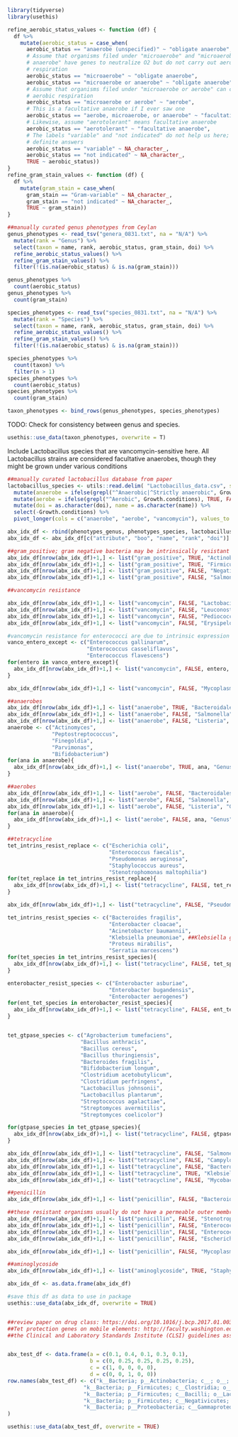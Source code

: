 ```r
library(tidyverse)
library(usethis)
```

```r
refine_aerobic_status_values <- function (df) {
  df %>%
    mutate(aerobic_status = case_when(
      aerobic_status == "anaerobe (unspecified)" ~ "obligate anaerobe",
      # Assume that organisms filed under "microaerobe" and "microaerobe or
      # anaerobe" have genes to neutralize O2 but do not carry out aerobic
      # respiration
      aerobic_status == "microaerobe" ~ "obligate anaerobe",
      aerobic_status == "microaerobe or anaerobe" ~ "obligate anaerobe",
      # Assume that organisms filed under "microaerobe or aerobe" can carry out
      # aerobic respiration
      aerobic_status == "microaerobe or aerobe" ~ "aerobe",
      # This is a facultative anaerobe if I ever saw one
      aerobic_status == "aerobe, microaerobe, or anaerobe" ~ "facultative anaerobe",
      # Likewise, assume "aerotolerant" means facultative anaerobe
      aerobic_status == "aerotolerant" ~ "facultative anaerobe",
      # The labels "variable" and "not indicated" do not help us here; we need
      # definite answers
      aerobic_status == "variable" ~ NA_character_,
      aerobic_status == "not indicated" ~ NA_character_,
      TRUE ~ aerobic_status))
}
refine_gram_stain_values <- function (df) {
  df %>%
    mutate(gram_stain = case_when(
      gram_stain == "Gram-variable" ~ NA_character_,
      gram_stain == "not indicated" ~ NA_character_,
      TRUE ~ gram_stain))
}
```


```r
##manually curated genus phenotypes from Ceylan
genus_phenotypes <- read_tsv("genera_0831.txt", na = "N/A") %>%
  mutate(rank = "Genus") %>%
  select(taxon = name, rank, aerobic_status, gram_stain, doi) %>%
  refine_aerobic_status_values() %>%
  refine_gram_stain_values() %>%
  filter(!(is.na(aerobic_status) & is.na(gram_stain)))

genus_phenotypes %>%
  count(aerobic_status)
genus_phenotypes %>%
  count(gram_stain)
```

```r
species_phenotypes <- read_tsv("species_0831.txt", na = "N/A") %>%
  mutate(rank = "Species") %>%
  select(taxon = name, rank, aerobic_status, gram_stain, doi) %>%
  refine_aerobic_status_values() %>%
  refine_gram_stain_values() %>%
  filter(!(is.na(aerobic_status) & is.na(gram_stain)))

species_phenotypes %>%
  count(taxon) %>%
  filter(n > 1)
species_phenotypes %>%
  count(aerobic_status)
species_phenotypes %>%
  count(gram_stain)
```
```r
taxon_phenotypes <- bind_rows(genus_phenotypes, species_phenotypes)
```

TODO: Check for consistency between genus and species.

```r
usethis::use_data(taxon_phenotypes, overwrite = T)
```

Include Lactobacillus species that are vancomycin-sensitive here. All
Lactobacillus strains are considered facultative anaerobes, though they might
be grown under various conditions

```r
##manually curated lactobacillus database from paper
lactobacillus_species <- utils::read.delim( "Lactobacillus_data.csv", sep = ",", header = TRUE) %>%
  mutate(anaerobe = ifelse(grepl("^Anaerobic|^Strictly anaerobic", Growth.conditions), TRUE, FALSE)) %>%
  mutate(aerobe = ifelse(grepl("^Aerobic", Growth.conditions), TRUE, FALSE)) %>%
  mutate(doi = as.character(doi), name = as.character(name)) %>%
  select(-Growth.conditions) %>%
  pivot_longer(cols = c("anaerobe", "aerobe", "vancomycin"), values_to = "boo", names_to = "attribute")

abx_idx_df <- rbind(phenotypes_genus, phenotypes_species, lactobacillus_species)
abx_idx_df <- abx_idx_df[c("attribute", "boo", "name", "rank", "doi")]

##gram_positive; gram negative bacteria may be intrinsically resistant to any antibiotics due to their low permiability in their outer membrane
abx_idx_df[nrow(abx_idx_df)+1,] <- list("gram_positive", TRUE, "Actinobacteria", "Phylum", "10.1128/MMBR.00019-15")
abx_idx_df[nrow(abx_idx_df)+1,] <- list("gram_positive", TRUE, "Firmicutes", "Phylum", "10.1099/00207713-28-1-1")
abx_idx_df[nrow(abx_idx_df)+1,] <- list("gram_positive", FALSE, "Negativicutes", "Class", "10.4056/sigs.2981345")
abx_idx_df[nrow(abx_idx_df)+1,] <- list("gram_positive", FALSE, "Salmonella", "Genus", "10.1002/9781118960608.gbm01166")

##vancomycin resistance

abx_idx_df[nrow(abx_idx_df)+1,] <- list("vancomycin", FALSE, "Lactobacillus", "Genus", "10.1128/AEM.01738-18")
abx_idx_df[nrow(abx_idx_df)+1,] <- list("vancomycin", FALSE, "Leuconostoc", "Genus", "10.1053/jhin.1998.0605")
abx_idx_df[nrow(abx_idx_df)+1,] <- list("vancomycin", FALSE, "Pediococcus", "Genus", "10.1053/jhin.1998.0605")
abx_idx_df[nrow(abx_idx_df)+1,] <- list("vancomycin", FALSE, "Erysipelothrix", "Genus", "10.1053/jhin.1998.0605")

#vancomycin resistance for enterococci are due to intrinsic expression of van genes
vanco_entero_except <- c("Enterococcus gallinarum",
                         "Enterococcus casseliflavus",
                         "Enterococcus flavescens")
for(entero in vanco_entero_except){
  abx_idx_df[nrow(abx_idx_df)+1,] <- list("vancomycin", FALSE, entero, "Species", "10.1016/j.jiac.2018.01.001") ##resistant
}

abx_idx_df[nrow(abx_idx_df)+1,] <- list("vancomycin", FALSE, "Mycoplasma", "Genus", "10.1038/nrmicro1464")

##anaerobes
abx_idx_df[nrow(abx_idx_df)+1,] <- list("anaerobe", TRUE, "Bacteroidales", "Order", "10.1128/microbiolspec.dmih2-0015-2015")
abx_idx_df[nrow(abx_idx_df)+1,] <- list("anaerobe", FALSE, "Salmonella", "Genus", "10.1002/9781118960608.gbm01166")
abx_idx_df[nrow(abx_idx_df)+1,] <- list("anaerobe", FALSE, "Listeria", "Genus", "10.1002/9781118960608.gbm00547")
anaerobe <- c("Actinomyces",
              "Peptostreptococcus",
              "Finegoldia",
              "Parvimonas",
              "Bifidobacterium")
for(ana in anaerobe){
  abx_idx_df[nrow(abx_idx_df)+1,] <- list("anaerobe", TRUE, ana, "Genus", "10.1128/microbiolspec.dmih2-0015-2015")
}

##aerobes
abx_idx_df[nrow(abx_idx_df)+1,] <- list("aerobe", FALSE, "Bacteroidales", "Order", "10.1128/microbiolspec.dmih2-0015-2015")
abx_idx_df[nrow(abx_idx_df)+1,] <- list("aerobe", FALSE, "Salmonella", "Genus", "10.1002/9781118960608.gbm01166")
abx_idx_df[nrow(abx_idx_df)+1,] <- list("aerobe", FALSE, "Listeria", "Genus", "10.1002/9781118960608.gbm00547")
for(ana in anaerobe){
  abx_idx_df[nrow(abx_idx_df)+1,] <- list("aerobe", FALSE, ana, "Genus", "10.1128/microbiolspec.dmih2-0015-2015")
}

##tetracycline
tet_intrins_resist_replace <- c("Escherichia coli",
                                "Enterococcus faecalis",
                                "Pseudomonas aeruginosa",
                                "Staphylococcus aureus",
                                "Stenotrophomonas maltophilia")
for(tet_replace in tet_intrins_resist_replace){
  abx_idx_df[nrow(abx_idx_df)+1,] <- list("tetracycline", FALSE, tet_replace, "Species", "10.1101/cshperspect.a025387")
}

abx_idx_df[nrow(abx_idx_df)+1,] <- list("tetracycline", FALSE, "Pseudomonas", "Genus", "10.1101/cshperspect.a025387")

tet_intrins_resist_species <- c("Bacteroides fragilis",
                                "Enterobacter cloacae",
                                "Acinetobacter baumannii",
                                "Klebsiella pneumoniae", ##Klebsiella generally susceptible
                                "Proteus mirabilis",
                                "Serratia marcescens")
for(tet_species in tet_intrins_resist_species){
  abx_idx_df[nrow(abx_idx_df)+1,] <- list("tetracycline", FALSE, tet_species, "Species", "10.1101/cshperspect.a025387")
}

enterobacter_resist_species <- c("Enterobacter asburiae",
                                "Enterobacter bugandensis",
                                "Enterobacter aerogenes")
for(ent_tet_species in enterobacter_resist_species){
  abx_idx_df[nrow(abx_idx_df)+1,] <- list("tetracycline", FALSE, ent_tet_species, "Species", "10.1128/CMR.00002-19")
}


tet_gtpase_species <- c("Agrobacterium tumefaciens",
                       "Bacillus anthracis",
                       "Bacillus cereus",
                       "Bacillus thuringiensis",
                       "Bacteroides fragilis",
                       "Bifidobacterium longum",
                       "Clostridium acetobutylicum",
                       "Clostridium perfringens",
                       "Lactobacillus johnsonii",
                       "Lactobacillus plantarum",
                       "Streptococcus agalactiae",
                       "Streptomyces avermitilis",
                       "Streptomyces coelicolor")

for(gtpase_species in tet_gtpase_species){
  abx_idx_df[nrow(abx_idx_df)+1,] <- list("tetracycline", FALSE, gtpase_species, "Species", "10.1186/1471-2164-8-15")
}

abx_idx_df[nrow(abx_idx_df)+1,] <- list("tetracycline", FALSE, "Salmonella typhimurium", "Species", "10.1038/nrmicro1464")
abx_idx_df[nrow(abx_idx_df)+1,] <- list("tetracycline", FALSE, "Campylobacter jejuni", "Species", "10.1038/nrmicro1464")
abx_idx_df[nrow(abx_idx_df)+1,] <- list("tetracycline", FALSE, "Bacteroides", "Genus", "10.1128/mBio.00569-13") ##tetracycline resistance among Bacteroides is widely distributed
abx_idx_df[nrow(abx_idx_df)+1,] <- list("tetracycline", TRUE, "Klebsiella", "Genus", "10.1101/cshperspect.a025387")
abx_idx_df[nrow(abx_idx_df)+1,] <- list("tetracycline", FALSE, "Mycobacterium abscessus", "Species", "10.1128/AAC.00119-18")

##penicillin
abx_idx_df[nrow(abx_idx_df)+1,] <- list("penicillin", FALSE, "Bacteroides", "Genus", "10.3934/microbiol.2018.3.482")

##these resistant organisms usually do not have a permeable outer membrane
abx_idx_df[nrow(abx_idx_df)+1,] <- list("penicillin", FALSE, "Stenotrophomonas maltophilia", "Species", "10.1186/s13054-019-2371-3")
abx_idx_df[nrow(abx_idx_df)+1,] <- list("penicillin", FALSE, "Enterococcus faecalis", "Species", "10.4161/viru.21282")
abx_idx_df[nrow(abx_idx_df)+1,] <- list("penicillin", FALSE, "Enterococcus faecium", "Species", "10.4161/viru.21282")
abx_idx_df[nrow(abx_idx_df)+1,] <- list("penicillin", FALSE, "Escherichia coli", "Species", "10.1016/j.ijmm.2013.02.009")

abx_idx_df[nrow(abx_idx_df)+1,] <- list("penicillin", FALSE, "Mycoplasma", "Genus", "10.1038/nrmicro1464")

##aminoglycoside
abx_idx_df[nrow(abx_idx_df)+1,] <- list("aminoglycoside", TRUE, "Staphylococcus", "Genus", "10.1136/archdischild-2015-309069")

abx_idx_df <- as.data.frame(abx_idx_df)

#save this df as data to use in package
usethis::use_data(abx_idx_df, overwrite = TRUE)


##review paper on drug class: https://doi.org/10.1016/j.bcp.2017.01.003
##Tet protection genes on mobile elements: http://faculty.washington.edu/marilynr/, https://doi.org/10.1016/j.femsle.2005.02.034
##the Clinical and Laboratory Standards Institute (CLSI) guidelines assesses abx resistance


abx_test_df <- data.frame(a = c(0.1, 0.4, 0.1, 0.3, 0.1),
                          b = c(0, 0.25, 0.25, 0.25, 0.25),
                          c = c(1, 0, 0, 0, 0),
                          d = c(0, 0, 1, 0, 0))
row.names(abx_test_df) <- c("k__Bacteria; p__Actinobacteria; c__; o__; f__; g__; s__",
                        "k__Bacteria; p__Firmicutes; c__Clostridia; o__Clostridiales; f__Clostridiaceae; g__Clostridium; s__Clostridium perfringens",
                        "k__Bacteria; p__Firmicutes; c__Bacilli; o__Lactobacillales; f__Enterococcaceae; g__Enterococcus; s__Enterococcus gallinarum",
                        "k__Bacteria; p__Firmicutes; c__Negativicutes; o__Veillonellales; f__Veillonellaceae; g__Veillonella",
                        "k__Bacteria; p__Proteobacteria; c__Gammaproteobacteria; o__Pseudomonadales; f__Pseudomonadaceae; g__; s__"
)

usethis::use_data(abx_test_df, overwrite = TRUE)
```
